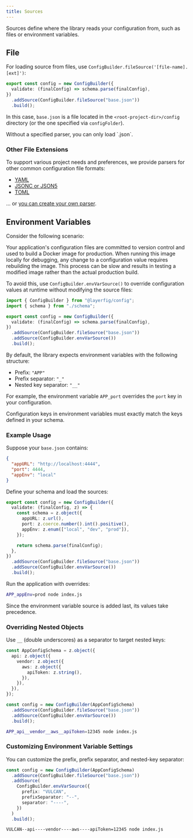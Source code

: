 ```yaml
---
title: Sources
---
```



Sources define where the library reads your configuration from, such as files or environment variables.

## File

For loading source from files, use `ConfigBuilder.fileSource('[file-name].[ext]')`:

```ts {4}
export const config = new ConfigBuilder({
  validate: (finalConfig) => schema.parse(finalConfig),
})
  .addSource(ConfigBuilder.fileSource("base.json"))
  .build();
```

In this case, `base.json` is a file located in the `<root-project-dir>/config` directory (or the one specified via `configFolder`).

<Aside>
  Without a specified parser, you can only load `.json`.
</Aside>

### Other File Extensions

To support various project needs and preferences, we provide parsers for other common configuration file formats:

- [YAML](/parsers/yaml/)
- [JSONC or JSON5](/parsers/json5/)
- [TOML](/parsers/toml/)

... or [you can create your own parser](/parsers/custom).

## Environment Variables

Consider the following scenario:

Your application's configuration files are committed to version control and used to build a Docker image for production. When running this image locally for debugging, any change to a configuration value requires rebuilding the image. This process can be slow and results in testing a modified image rather than the actual production build.

To avoid this, use `ConfigBuilder.envVarSource()` to override configuration values at runtime without modifying the source files:

```ts {8}
import { ConfigBuilder } from "@layerfig/config";
import { schema } from "./schema";

export const config = new ConfigBuilder({
  validate: (finalConfig) => schema.parse(finalConfig),
})
  .addSource(ConfigBuilder.fileSource("base.json"))
  .addSource(ConfigBuilder.envVarSource())
  .build();
```

By default, the library expects environment variables with the following structure:

- Prefix: `"APP"`
- Prefix separator: `"_"`
- Nested key separator: `"__"`

For example, the environment variable `APP_port` overrides the `port` key in your configuration.

<Aside title="Important">
  Configuration keys in environment variables must exactly match the keys
  defined in your schema.
</Aside>

### Example Usage

Suppose your `base.json` contains:

```json
{
  "appURL": "http://localhost:4444",
  "port": 4444,
  "appEnv": "local"
}
```

Define your schema and load the sources:

```ts
export const config = new ConfigBuilder({
  validate: (finalConfig, z) => {
    const schema = z.object({
      appURL: z.url(),
      port: z.coerce.number().int().positive(),
      appEnv: z.enum(["local", "dev", "prod"]),
    });

    return schema.parse(finalConfig);
  },
})
  .addSource(ConfigBuilder.fileSource("base.json"))
  .addSource(ConfigBuilder.envVarSource())
  .build();
```

Run the application with overrides:

```bash
APP_appEnv=prod node index.js
```

Since the environment variable source is added last, its values take precedence.

### Overriding Nested Objects

Use `__` (double underscores) as a separator to target nested keys:

```ts
const AppConfigSchema = z.object({
  api: z.object({
    vendor: z.object({
      aws: z.object({
        apiToken: z.string(),
      }),
    }),
  }),
});

const config = new ConfigBuilder(AppConfigSchema)
  .addSource(ConfigBuilder.fileSource("base.json"))
  .addSource(ConfigBuilder.envVarSource())
  .build();
```

```bash
APP_api__vendor__aws__apiToken=12345 node index.js
```

### Customizing Environment Variable Settings

You can customize the prefix, prefix separator, and nested-key separator:

```ts
const config = new ConfigBuilder(AppConfigSchema)
  .addSource(ConfigBuilder.fileSource("base.json"))
  .addSource(
    ConfigBuilder.envVarSource({
      prefix: "VULCAN",
      prefixSeparator: "--",
      separator: "----",
    })
  )
  .build();
```

```bash
VULCAN--api----vendor----aws----apiToken=12345 node index.js
```